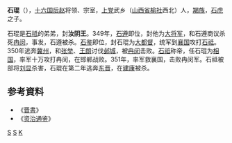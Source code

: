 '''石琨'''（{{bd|？||352年||catIdx=S}}），[[十六国|十六国]][[后赵|后赵]]将领、宗室，[[上党|上党]]武乡（[[山西省|山西省]][[榆社|榆社]]西北）人，[[羯族|羯族]]，[[石虎|石虎]]之子。

石琨是[[石祗|石祗]]的弟弟，封'''汝阴王'''。349年，[[石遵|石遵]]即位，封他为[[大将军_(东亚)|大将军]]，和石遵商议杀死[[冉闵|冉闵]]，事发，石遵被杀。[[石鉴|石鉴]]即位，封石琨为[[大都督|大都督]]，统军到[[襄国|襄国]]攻打[[石祗|石祗]]。350年逃奔[[冀州|冀州]]，和[[张举_(東晉)|张举]]、[[王朗_(后赵)|王朗]]讨伐[[邺城|邺城]]，被[[冉闵|冉闵]]击败。[[石祗|石祗]]称帝，任石琨为[[相国|相国]]，率军十万攻打冉闵，在邯郸战败。351年，率军救襄国，击败冉闵军。石祗被部将[[刘显|刘显]]杀害，石琨在第二年逃奔[[东晋|东晋]]，在[[建康|建康]]被杀。

== 参考資料 ==
*《[[晋書|晋書]]》
*《[[资治通鉴|资治通鉴]]》
[[Category:后赵皇室|S]]
[[Category:五胡十六国人物|S]]
[[Category:石姓|K]]